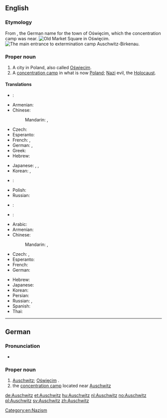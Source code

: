 ==English==
{{wikipedia}}

===Etymology===
From {{etyl|de|en}} {{term|Auschwitz|lang=de}}, the German name for the town of Oświęcim, which the concentration camp was near.
[[File:Oswiecim-rynek.jpg|thumb|Old Market Square in [[:w:Oświęcim|Oświęcim]].]]
[[File:Birkenau gate.JPG|thumb|The main entrance to [[:w:Auschwitz concentration camp|extermination camp Auschwitz-Birkenau]].]]

===Proper noun===
{{en-proper noun}}

# A city in Poland, also called [[Oświęcim]].
# A [[concentration camp]] in what is now [[Poland]]; {{non-gloss definition|used metonymically for}} [[Nazi]] evil, the [[Holocaust]].

====Translations====
{{trans-top|city in Poland}}
* {{ttbc|ar}}: {{t-|ar|أوشفيتز|m|tr='aushfitz}}
* Armenian: {{t|hy|Օսվենցիմ|tr=Ōsvencʿim|sc=Armn}}
* Chinese:
*: Mandarin: {{t|cmn|奧斯威辛|sc=Hani}}, {{t|cmn|奥斯威辛|tr=Àosīwēixīn|sc=Hani}}
* Czech: {{t+|cs|Osvětim|m}}
* Esperanto: {{t-|eo|Osviecimo}}
* French: {{t-|fr|Auschwitz|m}}, {{t-|fr|Oświęcim|m}}
* German: {{t+|de|Auschwitz|n}}, {{t+|de|Oświęcim|n}}
* Greek: {{t-|el|Οσβιέτσιμ|n|tr=Osviétsim|sc=Grek}}
* Hebrew: {{t-|he|אושוויינצ׳ים|f}}
{{trans-mid}}
* Japanese: {{t-|ja|アウシュヴィッツ|tr=Aushuvittsu}},  {{t-|ja|アウシュビッツ|tr=Aushubittsu}}, {{t-|ja|オシフィエンチム|tr=Oshifienchimu}}
* Korean: {{t-|ko|아우슈비츠|tr=Ausyubicheu|sc=Hang}}, {{t-|ko|오시비엥침|tr=Osibiengchim|sc=Hang}}
* {{ttbc|fa}}: {{t-|fa|آشویتس}}
* Polish: {{t+|pl|Oświęcim|m}}
* Russian: {{t-|ru|Освенцим|m|tr=Osvéncim}}
* {{ttbc|es}}: {{t-|es|Auschwitz|m}}
* {{ttbc|th}}: {{t-|th|เอาสชวิทซ์|tr=ao-swí}}
{{trans-bottom}}

{{trans-top|concentration camp}}
* Arabic: {{t-|ar|أوشفيتز|m|tr='aushfitz|sc=Arab}}
* Armenian: {{t|hy|Օսվենցիմ|tr=Ōsvencʿim|sc=Armn}}
* Chinese:
*: Mandarin: {{t|cmn|奧斯威辛|sc=Hani}}, {{t|cmn|奥斯威辛|tr=Àosīwēixīn|sc=Hani}}
* Czech: {{t-|cs|Auschwitz|m}}, {{t+|cs|Osvětim|m}}
* Esperanto: {{t-|eo|Aŭŝvico}}
* French: {{t-|fr|Auschwitz|m}}
* German: {{t+|de|Auschwitz|n}}
{{trans-mid}}
* Hebrew: {{t-|he|אושוויץ|m}}
* Japanese: {{t-|ja|アウシュヴィッツ|tr=Aushuvittsu}}
* Korean: {{t-|ko|아우슈비츠|tr=Ausyubicheu|sc=Hang}}
* Persian: {{t-|fa|آشویتس}}
* Russian: {{t-|ru|Освенцим|m|tr=Osvéncim}}, {{t-|ru|Аушвиц|m|tr=Áušvic}}
* Spanish: {{t-|es|Auschwitz|m}}
* Thai: {{t-|th|เอาสชวิทซ์|tr=ao-swí}}
{{trans-bottom}}

[[Category:en:Nazism]]

----

==German==

===Pronunciation===
* {{IPA|/ˈʔaʊ̯ʃvɪts/|lang=de}}

===Proper noun===
{{head|de|proper noun}}

# [[#English|Auschwitz]]; [[Oświęcim]] {{gloss|place}}.
# the [[concentration camp]] located near [[#English|Auschwitz]]

[[de:Auschwitz]]
[[et:Auschwitz]]
[[hu:Auschwitz]]
[[nl:Auschwitz]]
[[no:Auschwitz]]
[[pl:Auschwitz]]
[[sv:Auschwitz]]
[[zh:Auschwitz]]